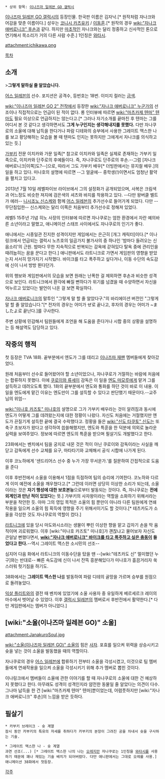 {{{+1 市川 座名九郎 | Zanakurō Ichikawa}}}

 * 상위 항목: [[이나즈마 일레븐 GO 갤럭시]]

[[이나즈마 일레븐 GO 갤럭시]]의 등장인물. 한국판 이름은 김자낙.[* 원작처럼 자나크와 어감을 맞춘 이름이다.] 성우는 [[코니시 카츠유키]] / [[이동훈]].[* 원작의 경우 [[wiki:"자나크 애버로니크" 후손]]과 같다. 하지만 [[마초]]적인 자나크와는 달리 정중하고 신사적인 톤으로 연기해서 목소리가 거의 다른 사람 수준.] 1인칭은 [[와타시]].

attachment:ichikawa.png

[[목차]]

== 소개 ==
>'''그렇게 말하실 줄 알았습니다.'''

[[어스 일레븐]]의 선수. 포지션은 공격수, 등번호는 18번. 이미지 컬러는 [[금색]].

[[wiki:"이나즈마 일레븐 GO 2" 전작]]에서 등장한 [[wiki:"자나크 애버로니크" 누군가]]의 선조이나 직접적으로는 언급이 된 적이 없다. 롱 인터뷰에 따르면 [[wiki:"마츠카제 텐마" 텐마]]도 필요 이상으로 언급하지는 않는다고.[* 그러나 자기소개를 끝마친 후 텐마는 그를 어디서 본 것 같다고 생각하면서도 '''그게 누구인지는 생각해내지를 못했다.''' 다만 자나쿠로의 소울에 대해 납득을 한다거나 파람 디테와의 승부에서 사용한 그레이트 맥스한 나를 보고 황당해하는 모습을 볼 때 텐마도 인지는 못하지만 그에게서 자나크를 의식하고 있는 듯.]

[[가부키]] 전문 이치카와 가문 일족[* 참고로 이치카와 일족은 실제로 존재하는 가부키 일족으로, 이치카와 단주로의 후예들이다. 즉, 자나쿠로도 단주로의 후손.--그럼 [자나크 애버로니크|이쪽]도?--]으로, 따라서 그도 가부키 배우[* 더빙판에서는 뮤지컬 배우.]의 일을 하고 있다. 미나호의 설명에 따르면 --그 얼굴에-- 중학생(!)이면서도 엄청난 활약을 펼치고 있다고. 

2013년 7월 10일 레벨파이브 라이브에서 그의 설정화가 공개되었으며, 사복은 크림색과 어느정도 비슷한 져지에 검은색의 셔츠와 바지를 착용하고 있다. --다만 왕버클 벨트가 에러-- [[니시조노 신스케]]와 함께 [[어스 일레븐]]의 추가선수로 들어가게 되었다. 다만 --무단침입한-- 신스케와는 달리 이쪽은 처음부터 추가선수로 정해져 있었다.

레벨5 15주년 기념 히노 사장의 인터뷰에 따르면 자나쿠로는 엄한 환경에서 자란 예의바른 소년이라고 말했고, 애니메이션 스태프 사이에서도 자나쿠로의 인기가 좋다. 

애니에서는 시종일관 진지한 성격이지만 게임에서는 은근히 [개그 캐릭터]이다.[* 이나링크에서 언급되는 갤럭시 노츠호의 일곱가지 불가사의 중 하나인 '밤마다 들려오는 신음소리'의 근원. 밤마다 무한 지속적으로 반복되는 감옥에 갇혀있다 탈옥 중에 관리인을 때려눕히는 꿈을 꾼다고 한다.] 애니판에서도 라트니크로 가면서 게임판의 영향을 받았는지 서서히 망가지기 시작했다. 바이크를 타고 폭주하고 싶다거나, 이동 수단의 속도감에 신이 나서 방방 뛴다던가. 

위의 행보와 게임판에서의 모습을 보면 원래는 난폭한 걸 제외하면 후손과 비슷한 성격으로 보인다. 라트니크에서 환각에 빠질 뻔하다가 위기를 넘겼을 때 수양하면서 자신을 억누르고 있었다는 발언이 나온 걸 보면 확실하다.

[[자나크 애버로니크]]의 말투인 "그렇게 말 할 줄 알았다구."의 바리에이션 버전인 "그렇게 말 할 줄 알았습니다."[* 전자의 경우는 어미가 ぜ로 끝나고, 후자의 경우는 어미가 ~ましたよ로 끝난다.]를 구사한다.

주변 상황에 민감해서 팀원들에게 조언을 해 도움을 준다거나 시합 중의 상황을 설명하는 등 해설역도 담당하고 있다.

== 작중의 행적 ==
첫 등장은 TVA 18화. 끝부분에서 엔도가 그를 데리고 [[이나즈마 재팬]] 멤버들에게 찾아갔었다.

원래 처음부터 선수로 들어왔어야 할 소년이었으나, 자나쿠로가 거절하는 바람에 처음에는 합류하지 못했다. 이에 [[쿠로이와 류세이]] 감독은 이 일을 [[엔도 마모루]]에게 맡겨 그를 설득하고 데려오도록 했다. 1화의 끝부분에서 엔도와 통화를 하던 것이 바로 이 내용. 이 일을 엔도에게 맡긴 이유는 엔도만이 그를 설득할 수 있다고 판단했기 때문이다.--교주님의 위엄--

[[wiki:"미나호 카즈토" 미나호]]의 설명으로 그가 가부키 배우라는 것이 알려짐과 동시에 엔도가 어떻게 그를 데려왔는지에 대한 정황이 나왔다. 자신도 처음에는 거절했지만 엔도가 끈질기게 설득한 끝에 결국 수락했다고. 정황을 들은 [[wiki:"신도 타쿠토" 신도]]는 또 축구 초보자가 왔다고 생각하여 씁쓸해했지만, 엔도와 특훈을 한 덕분에 의외로 놀라운 실력을 보여주었다. 정보에 따르면 엔도의 특훈을 받으며 필살기도 개발했다고 한다.

23화에서는 벤치에서 팀을 궁지로 내몬 것은 적이 아닌 쿠로이와 감독이라는 사실을 깨닫고 감독에게 선수 교체를 요구, 마타타기와 교체해서 공식 시합에 나가게 된다. 

이후 코노하에게 '샌드리어스 선수 중 누가 가장 무서운가.'를 질문하여 간접적으로 도움을 준다

이후 후반전에서 소울을 이용해서 1점을 득점하여 팀의 승리에 기여한다. 코노하와 다르게 이미 예전에 소울을 깨우쳤다고.[* 그런데 이러면 상당히 이상한 소리가 되는데, 소울이라는 것은 '''자기 행성에 대한 보호본능'''으로부터 발동되는 것이다. 즉, 자나쿠로는 '''전에 외계인과 만난 적이 있었다'''는 뜻.] 가부키의 사자왕이라는 역할을 소화하기 위해서라는 부분을 착안한 듯. 아마 그의 영입 목적은 소울의 힘 뿐만이 아니라 다른 팀원에게 연쇄작용을 일으켜 소울의 힘 획득에 영향을 주기 위해서이기도 할 것이다.[* 테츠카도가 소울을 각성한 것도 자나쿠로의 역할이 컸다.]

[[라트니크]]에 있을 당시 마도와시소라는 생물이 뿌린 이상한 향을 맡고 갑자기 손을 막 움직이며 괴로워했다. 이후 [wiki:"미나호 카즈토" 미나호]가 괜찮냐고 물어보자 자신도 큰일날 뻔했다면서, '''[[wiki:"자나크 애버로니크" 바이크를 타고 폭주하고 싶은 충동]]이 들었다고 한다.'''--역시 그레이트 맥스한 소시민의 선조-- 

심지어 다음 화에서 라트니크의 이동수단을 탔을 땐 --[wiki:"테츠카도 신" 멀미했던 누구]와는 반대로-- 빠른 속도감에 신이 나서 잔뜩 흥분해있다가 미나호가 흘끔거리자 쑥스러워 헛기침을 하기도.

38화에서는 '''그레이트 맥스한 나'''를 발동하여 파람 디테의 골망을 가르며 승부를 원점으로 돌려놓았다.

[[익살 플리트]]와의 결전 때 벤치에 있었기에 소울 사용자 중 유일하게 베르세르크 레이의 마수에서 벗어날 수 있었다. 이후 [[갤럭시 일레븐]]의 멤버로서 후반전에서 활약한다.[* 다만 게임판에서는 멤버가 아니었다.]

== [wiki:"소울(이나즈마 일레븐 GO)" 소울] ==
attachment:JanakuroSoul.jpg

[[wiki:"소울(이나즈마 일레븐 GO)" 소울]]의 힘은 [[사자]]. 포효를 일으켜 위력을 상승시키고 슛을 넣는 것이 소울을 발동했을 때의 역할이다.

자나쿠로의 경우 [[어스 일레븐]]에 합류하기 전부터 소울을 각성시켰고, 이것으로 팀 멤버들에게 연쇄작용을 일으켜 소울을 각성시키기 위해 추가 멤버로 뽑힌 것이다.

이나링크에서 멤버들이 소울에 관한 이야기를 할 때 자나쿠로의 소울에 대한 건 예상하지 못했다고 한다. 아무래도 성격이 성격인지라 얌전한 동물일 줄 알았다는 의견이 다수. 그나마 납득을 한 건 [wiki:"마츠카제 텐마" 텐마]뿐이었는데, 어렴풋하지만 [wiki:"자나크 애버로니크" 후손]의 느낌을 받은 듯하다.

== 필살기 ==
 * 카부키 브레이크 - 슛 계열  
 잠시 동안 카부키의 특유의 자세를 취하다가 카부키의 분장이 그려진 공을 차내서 슛을 구사하는 기술.

 * 그레이트 맥스한 나 - 슛 계열 
 과연 선조(...) [* 그레이트 맥스한 나의 나는 [[오레]]지만 자나쿠로는 1인칭을 [[와타시]]를 사용하기 때문에 꽤나 재밌는 기술 배치가 되어버렸다. 다만 애니판에서는 그대로 오레를 사용.]애니메이션 38화에서 첫등장.


[[각주]]
